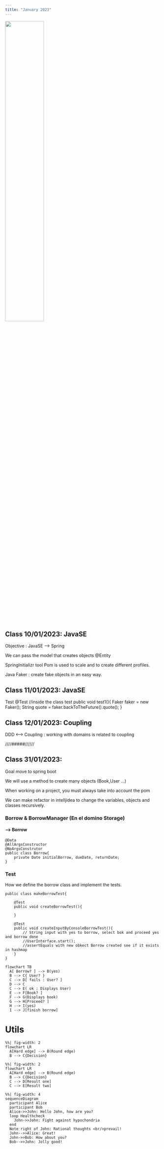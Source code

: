 ```yaml
---
title: "January 2023"
---
```


![](../img/january.png){fig-align="center" width=50%}

## **Class 10/01/2023: JavaSE **

Objective : JavaSE --> Spring

We can pass the model that creates objects @Entity 

SpringInitializr tool
Pom is used to scale and to create different profiles.

Java Faker : create fake objects in an easy way.

## **Class 11/01/2023: JavaSE **

Test 
  @Test //inside the class test
  public void test1(){
    Faker faker = new Faker();
    String quote = faker.backToTheFuture().quote();
  }

## **Class 12/01/2023: Coupling **

DDD <--> Coupling : working with domains is related to coupling

////#####//////


## **Class 31/01/2023: **

::: {.callout-note}
Goal move to spring boot
:::

We will use a method to create many objects (Book,User ...)

When working on a project, you must always take into account the pom

::: {.callout-tip}
We can make refactor in intelljidea to change the variables, objects and classes recursively.
:::

### **Borrow & BorrowManager (En el domino Storage)**

#### **--> Borrow**
    @Data
    @AllArgsConstructor
    @NoArgsConstrutor
    public class Borrow{
        private Date initialBorrow, dueDate, returnDate;
    }
 
### **Test**

How we define the borrow class and implement the tests.

    public class makeBorrowTest{

        @Test
        public void createBorrowTest(){

        }

        @Test
        public void createInputByConsoleBorrowTest(){
            // String input with yes to borrow, select bok and proceed yes and borrow done
            //UserInterface.start();
            //assertEquals with new obkect Borrow created see if it exists in hashmap
        }
    }

```mermaid
flowchart TB
  A[ Borrow? ] --> B(yes)
  B --> C{ User? }
  C --> D[ fails : User? ]
  D --> C
  C --> E( ok : Displays User)
  E --> F[Book? ]
  F --> G(Displays book)
  G --> H[Proceed? ]
  H --> I(yes)
  I --> J[finish borrow]
```

# **Utils**

```mermaid
%%| fig-width: 2
flowchart LR
  A[Hard edge] --> B(Round edge)
  B --> C{Decision}
```


```mermaid
%%| fig-width: 2
flowchart LR
  A[Hard edge] --> B(Round edge)
  B --> C{Decision}
  C --> D[Result one]
  C --> E[Result two]
```

```mermaid
%%| fig-width: 4
sequenceDiagram
  participant Alice
  participant Bob
  Alice->>John: Hello John, how are you?
  loop Healthcheck
    John->>John: Fight against hypochondria
  end
  Note right of John: Rational thoughts <br/>prevail!
  John-->>Alice: Great!
  John->>Bob: How about you?
  Bob-->>John: Jolly good!
```




